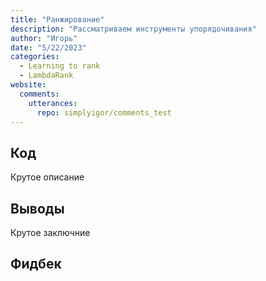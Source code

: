 ```yaml
---
title: "Ранжирование"
description: "Рассматриваем инструменты упорядочивания"
author: "Игорь"
date: "5/22/2023"
categories:
  - Learning to rank
  - LambdaRank
website:
  comments: 
    utterances:
      repo: simplyigor/comments_test
---
```


## Код 

Крутое описание

## Выводы

Крутое заключние

## Фидбек

<script src="https://giscus.app/client.js"
        data-repo="simplyigor/comments_test"
        data-repo-id="R_kgDOJlj_gw"
        data-category="Announcements"
        data-category-id="DIC_kwDOJlj_g84CWoYN"
        data-mapping="title"
        data-strict="0"
        data-reactions-enabled="1"
        data-emit-metadata="0"
        data-input-position="bottom"
        data-theme="light"
        data-lang="ru"
        crossorigin="anonymous"
        async>
</script>